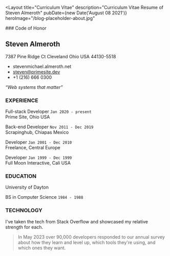 ---
---


<Layout
	title="Curriculum Vitae"
	description="Curriculum Vitae Resume of Steven Almeroth"
	pubDate={new Date('August 08 2021')}
	heroImage="/blog-placeholder-about.jpg"
>

<div class="text-center">
  ### Code of Honor
  <CvButton />
</div>

## Steven Almeroth

<span class="font-read">
7387 Pine Ridge Ct
Cleveland Ohio USA
44130-5518

- stevenmichael.almeroth.net
- steven@primesite.dev
- +1 (216) 666 0300
</span>

_“Web systems that matter”_

### <div class="text-green-600"> EXPERIENCE </div>

<span class="font-read">

Full-stack Developer `Jan 2020 - present`\
Prime Site, Ohio USA

Back-end Developer `Nov 2011 - Dec 2019`\
Scrapinghub, Chiapas Mexico

Developer `Jan 2001 - Dec 2010`\
Freelance, Central Europe

Developer `Jan 1999 - Dec 1999`\
Full Moon Interactive, Cali USA

</span>

### <div class="text-red-700"> EDUCATION </div>

University of Dayton

BS in Computer Science `1984 - 1988`

### <div class="text-blue-500"> TECHNOLOGY </div>

I've taken the tech from Stack Overflow and showcased my relative strength for each.

> In May 2023 over 90,000 developers responded to our annual survey about how they learn and level up, which tools they're using, and which ones they want.

<SoProgramming />
<SoDatabases />
<SoCloud />

<div class="pt-8">
	<CvButton />
</div>

</Layout>
